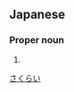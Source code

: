 ==Japanese==
{{ja-kanjitab|さくら|い|yomi=k}}

===Proper noun===
{{ja-pos|shin=桜井|さくらい|proper|hhira=さくらゐ}}

# {{surname|lang=ja|sort=さくらい}}

[[Category:Japanese surnames|さくらい]]